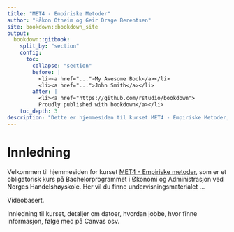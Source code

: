```yaml
--- 
title: "MET4 - Empiriske Metoder"
author: "Håkon Otneim og Geir Drage Berentsen"
site: bookdown::bookdown_site
output: 
  bookdown::gitbook:
    split_by: "section"
    config:
      toc:
        collapse: "section"
        before: |
          <li><a href="...">My Awesome Book</a></li>
          <li><a href="...">John Smith</a></li>
        after: |
          <li><a href="https://github.com/rstudio/bookdown">
          Proudly published with bookdown</a></li>
    toc_depth: 3
description: "Dette er hjemmesiden til kurset MET4 - Empiriske Metoder, som gis på bachelorstudiet ved Norges Handelshøyskole."
---
```


# Innledning {-}

Velkommen til hjemmesiden for kurset [MET4 - Empiriske metoder](https://www.nhh.no/emner/empiriske-metoder/), som er et obligatorisk kurs på Bachelorprogrammet i Økonomi og Administrasjon ved Norges Handelshøyskole. Her vil du finne undervisningsmaterialet ...

Videobasert.

Innledning til kurset, detaljer om datoer, hvordan jobbe, hvor finne informasjon, følge med på Canvas osv.




